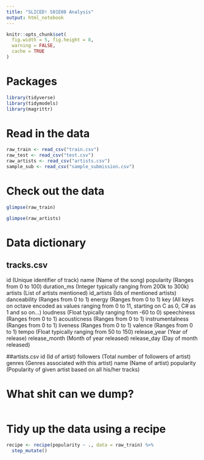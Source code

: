 ```yaml
---
title: "SLICED! S01E08 Analysis"
output: html_notebook
---
```


```r
knitr::opts_chunk$set(
  fig.width = 5, fig.height = 8,
  warning = FALSE,
  cache = TRUE
)
```

# Packages
```r
library(tidyverse)
library(tidymodels)
library(magrittr)
```
# Read in the data
```r
raw_train <- read_csv("train.csv")
raw_test <- read_csv("test.csv")
raw_artists <- read_csv("artists.csv")
sample_sub <- read_csv("sample_submission.csv")
```
# Check out the data
```r
glimpse(raw_train)
```
```r
glimpse(raw_artists)
```
# Data dictionary

## tracks.csv
id                (Unique identifier of track)
name              (Name of the song)
popularity        (Ranges from 0 to 100)
duration_ms       (Integer typically ranging from 200k to 300k)
artists           (List of artists mentioned)
id_artists        (Ids of mentioned artists)
danceability      (Ranges from 0 to 1)
energy            (Ranges from 0 to 1)
key               (All keys on octave encoded as values ranging from 0 to 11, starting on C as 0, C# as 1 and so on...)
loudness          (Float typically ranging from -60 to 0)
speechiness       (Ranges from 0 to 1)
acousticness      (Ranges from 0 to 1)
instrumentalness  (Ranges from 0 to 1)
liveness          (Ranges from 0 to 1)
valence           (Ranges from 0 to 1)
tempo             (Float typically ranging from 50 to 150)
release_year      (Year of release)
release_month     (Month of year released)
release_day       (Day of month released)

##artists.csv
id (Id of artist)
followers (Total number of followers of artist)
genres (Genres associated with this artist)
name (Name of artist)
popularity (Popularity of given artist based on all his/her tracks)

# What shit can we dump?
```r

```


# Tidy up the data using a recipe
```r
recipe <- recipe(popularity ~ ., data = raw_train) %>% 
  step_mutate()
```

